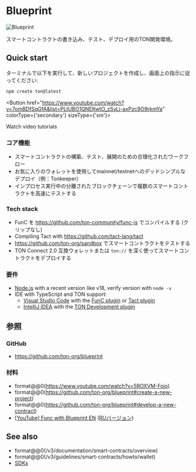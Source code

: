 

# Blueprint

![Blueprint](/img/blueprint/logo.svg)

スマートコントラクトの書き込み、テスト、デプロイ用のTON開発環境。

## Quick start

ターミナルで以下を実行して、新しいプロジェクトを作成し、画面上の指示に従ってください:

```bash
npm create ton@latest
```

<Button href="https://www.youtube.com/watch?v=7omBDfSqGfA&list=PLtUBO1QNEKwtO_zSyLj-axPzc9O9rkmYa" colorType={'secondary'} sizeType={'sm'}>

Watch video tutorials

</Button>

### コア機能

- スマートコントラクトの構築、テスト、展開のための合理化されたワークフロー
- お気に入りのウォレットを使用してmainnet/testnetへのデッドシンプルなデプロイ（例：Tonkeeper）
- インプロセス実行中の分離されたブロックチェーンで複数のスマートコントラクトを高速にテストする

### Tech stack

- FunC を https://github.com/ton-community/func-js でコンパイルする (クリップなし)
- Compiling Tact with https://github.com/tact-lang/tact
- https://github.com/ton-org/sandbox でスマートコントラクトをテストする
- TON Connect 2.0 互換ウォレットまたは `ton://` を深く使ってスマートコントラクトをデプロイする

### 要件

- [Node.js](https://nodejs.org/) with a recent version like v18, verify version with `node -v`
- IDE with TypeScript and TON support:
  - [Visual Studio Code](https://code.visualstudio.com/) with the [FunC plugin](https://marketplace.visualstudio.com/items?itemName=tonwhales.func-vscode) or [Tact plugin](https://marketplace.visualstudio.com/items?itemName=tonstudio.vscode-tact)
  - [IntelliJ IDEA](https://www.jetbrains.com/idea/) with the [TON Development plugin](https://plugins.jetbrains.com/plugin/23382-ton)

## 参照

### GitHub

- https://github.com/ton-org/blueprint

### 材料

- format@@0(https://www.youtube.com/watch?v=5ROXVM-Fojo)
- format@@0(https://github.com/ton-org/blueprint#create-a-new-project)
- format@@0(https://github.com/ton-org/blueprint#develop-a-new-contract)
- [[YouTube] Func with Blueprint EN](https://www.youtube.com/watch?v=7omBDfSqGfA&list=PLtUBO1QNEKwtO_zSyLj-axPzc9O9rkmYa) ([RUバージョン](https://youtube.com/playlist?list=PLyDBPwv9EPsA5vcUM2vzjQOomf264IdUZ))

## See also

- format@@0(/v3/documentation/smart-contracts/overview)
- format@@0(/v3/guidelines/smart-contracts/howto/wallet)
- [SDKs](/v3/guidelines/dapps/apis-sdks/sdk)

<Feedback />
